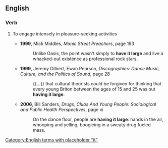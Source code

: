 ==English==

===Verb===
{{en-verb|has it large|having it large|had it large}}

# {{lb|en|idiomatic}} To engage intensely in pleasure-seeking activities
#* '''1999''', Mick Middles, ''Manic Street Preachers'', page 193
#*: Unlike Oasis, the point wasn't simply to '''have it large''' and live a whacked-out existence as professional rock stars.
#* '''1999''', Jeremy Gilbert, Ewan Pearson, ''Discographies: Dance Music, Culture, and the Politics of Sound'', page 28
#*: {{...}} that cultural theorists could be forgiven for thinking that every young Briton between the ages of 15 and 25 was out '''having it large'''.
#* '''2006''', Bill Sanders, ''Drugs, Clubs And Young People: Sociological and Public Health Perspectives'', page xi
#*: On the dance floor, people are '''having it large''': hands in the air, whooping and yelling, boogieing in a sweaty drug fueled mass.

[[Category:English terms with placeholder "it"]]